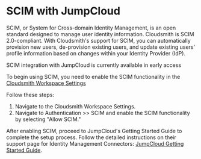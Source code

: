 
# SCIM with JumpCloud

SCIM, or System for Cross-domain Identity Management, is an open standard designed to manage user identity information. Cloudsmith is SCIM 2.0-compliant. With Cloudsmith's support for SCIM, you can automatically provision new users, de-provision existing users, and update existing users' profile information based on changes within your Identity Provider (IdP).

<Note variant="warning" headline="Early Access">
  SCIM integration with JumpCloud is currently available in early access
</Note>

To begin using SCIM, you need to enable the SCIM functionality in the [Cloudsmith Workspace Settings](https://help.cloudsmith.io/docs/organisations#scim)

Follow these steps:

1. Navigate to the Cloudsmith Workspace Settings.
2. Navigate to Authentication >> SCIM and enable the SCIM functionality by selecting "Allow SCIM."

<BlockImage src={img_scim_steps} alt=""></BlockImage>

After enabling SCIM, proceed to JumpCloud's Getting Started Guide to complete the setup process. Follow the detailed instructions on their support page for Identity Management Connectors: [JumpCloud Getting Started Guide](https://jumpcloud.com/support/get-started-identity-management-connectors).
